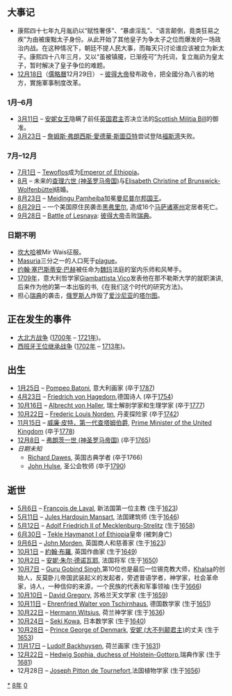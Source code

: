 {{yearTOC|1708|清'''[[康熙_(年号)|康熙]]四十七年'''；钱宝通'''[[永兴_(钱宝通)|永兴]]元年'''；张念一'''[[天德_(张念一)|天德]]元年'''；越南'''[[永盛|永盛]]四年'''；日本'''[[寶永|寶永]]五年'''}}
== 大事记 ==
* 康熙四十七年九月胤礽以“赋性奢侈”、“暴虐淫乱”、“语言颠倒，竟类狂易之疾”为由被废黜太子身份。从此开始了其他皇子为争太子之位而爆发的一场政治内战。在这种情况下，朝廷不提人民大事，而每天只讨论谁应该被立为新太子。康熙四十八年三月，又以“虽被镇魇，已渐痊可”为托词，复立胤礽为皇太子，暂时解决了皇子争位的难题。
*[[12月18日|12月18日]]（[[儒略曆|儒略曆]]12月29日） – [[彼得大帝|彼得大帝]]發布政令，把全國分為八省的地方，實施軍事制度改革。

=== 1月–6月 ===
* [[3月11日|3月11日]] – [[安妮_(大不列颠君主)|安妮女王]]隐瞒了前任[[英国|英国]][[君主|君主]]否决立法的[[Scottish_Militia_Bill_1708|Scottish Militia Bill]]的御准。
* [[3月23日|3月23日]] – [[詹姆斯·弗朗西斯·愛德華·斯圖亞特|詹姆斯·弗朗西斯·愛德華·斯圖亞特]]尝试登陆[[福斯湾|福斯湾]]失败。

=== 7月–12月 ===
* [[7月1日|7月1日]] – [[Tewoflos_of_Ethiopia|Tewoflos]]成为[[Emperor_of_Ethiopia|Emperor of Ethiopia]]。
* [[8月|8月]] – 未来的[[查理六世_(神圣罗马帝国)|查理六世 (神圣罗马帝国)]]与[[Elisabeth_Christine_of_Brunswick-Wolfenbüttel|Elisabeth Christine of Brunswick-Wolfenbüttel]]结婚。
* [[8月23日|8月23日]] – [[Pamheiba|Meidingu Pamheiba]]加冕[[曼尼普尔邦|曼尼普尔邦]][[List_of_Meitei_kings|国王]]。
* [[8月29日|8月29日]] – 一个美国原住民袭击[[黑弗里尔_(马萨诸塞州)|黑弗里尔]], 造成16个[[马萨诸塞州|马萨诸塞州]]定居者死亡。
* [[9月28日|9月28日]] – [[Battle_of_Lesnaya|Battle of Lesnaya]]: [[彼得大帝|彼得大帝]]击败[[瑞典|瑞典]]。

=== 日期不明 ===

* [[坎大哈|坎大哈]]被Mir Wais征服。
* [[Masuria|Masuria]]三分之一的人口死于[[黑死病|plague]]。
* [[约翰·塞巴斯蒂安·巴赫|约翰·塞巴斯蒂安·巴赫]]被任命为[[魏玛|魏玛]]法庭的室内乐师和风琴手。
* [[1709年|1709年]]，意大利哲学家[[Giambattista_Vico|Giambattista Vico]]发表他在那不勒斯大学的就职演讲,后来作为他的第一本出版的书,《在我们这个时代的研究方法》。
* 担心[[瑞典|瑞典]]的袭击，[[俄罗斯人|俄罗斯人]]炸毁了[[爱沙尼亚|爱沙尼亚]]的[[塔尔图|塔尔图]]。

== 正在发生的事件 ==
* [[大北方战争|大北方战争]] ([[1700年|1700年]] – [[1721年|1721年]])。
* [[西班牙王位继承战争|西班牙王位继承战争]] ([[1702年|1702年]] – [[1713年|1713年]])。
== 出生 ==
* [[1月25日|1月25日]] – [[Pompeo_Batoni|Pompeo Batoni]], 意大利画家 (卒于[[1787|1787]])
* [[4月23日|4月23日]] – [[Friedrich_von_Hagedorn|Friedrich von Hagedorn]],德国诗人 (卒于[[1754|1754]])
* [[10月16日|10月16日]] – [[Albrecht_von_Haller|Albrecht von Haller]], 瑞士解剖学家和生理学家 (卒于[[1777|1777]])
* [[10月22日|10月22日]] – [[Frederic_Louis_Norden|Frederic Louis Norden]], 丹麦探险家 (卒于[[1742|1742]])
* [[11月15日|11月15日]] – [[威廉·皮特，第一代查塔姆伯爵|威廉·皮特，第一代查塔姆伯爵]], [[Prime_Minister_of_the_United_Kingdom|Prime Minister of the United Kingdom]] (卒于[[1778|1778]])
* [[12月8日|12月8日]] – [[弗朗茨一世_(神圣罗马帝国)|弗朗茨一世 (神圣罗马帝国)]] (卒于[[1765|1765]])
* ''日期未知''
** [[Richard_Dawes|Richard Dawes]], 英国古典学者 (卒于1766)
** [[John_Hulse|John Hulse]], 圣公会牧师 (卒于[[1790|1790]])

== 逝世 ==
{{Wikisource year mention}}
* [[5月6日|5月6日]] – [[François_de_Laval|François de Laval]], 新法国第一位主教 (生于[[1623|1623]])
* [[5月11日|5月11日]] – [[Jules_Hardouin_Mansart|Jules Hardouin Mansart]], 法国建筑师 (生于[[1646|1646]])
* [[5月12日|5月12日]] – [[Adolf_Friedrich_II_of_Mecklenburg-Strelitz|Adolf Friedrich II of Mecklenburg-Strelitz]] (生于[[1658|1658]])
* [[6月30日|6月30日]] – [[Tekle_Haymanot_I_of_Ethiopia|Tekle Haymanot I of Ethiopia]]皇帝 (被刺身亡)
* [[9月6日|9月6日]] – [[John_Morden|John Morden]], 英国商人和慈善家 (生于[[1623|1623]])
* [[10月1日|10月1日]] – [[約翰·布羅|約翰·布羅]], 英国作曲家 (生于[[1649|1649]])
* [[10月2日|10月2日]] – [[安妮·朱尔·德诺瓦耶|安妮·朱尔·德诺瓦耶]], 法国将军 (生于[[1650|1650]])
* [[10月7日|10月7日]] – [[Guru_Gobind_Singh|Guru Gobind Singh]],第10位也是最后一位锡克教大师，[[Khalsa|Khalsa]]的创始人，反莫卧儿帝国武装起义的发起者，旁遮普语学者，神学家，社会革命家，诗人，一种信仰的来源，一个民族的代表和军事领袖 (生于[[1666|1666]])
* [[10月10日|10月10日]] – [[David_Gregory|David Gregory]], 苏格兰天文学家 (生于[[1659|1659]])
* [[10月11日|10月11日]] – [[Ehrenfried_Walter_von_Tschirnhaus|Ehrenfried Walter von Tschirnhaus]], 德国数学家 (生于[[1651|1651]])
* [[10月22日|10月22日]] – [[Hermann_Witsius|Hermann Witsius]], 荷兰神学家 (生于[[1636|1636]])
* [[10月24日|10月24日]] – [[Seki_Kowa|Seki Kowa]], 日本数学家 (生于[[1640|1640]])
* [[10月28日|10月28日]] – [[Prince_George_of_Denmark|Prince George of Denmark]], [[安妮_(大不列颠君主)|安妮 (大不列颠君主)]]的丈夫 (生于[[1653|1653]])
* [[11月17日|11月17日]] – [[Ludolf_Backhuysen|Ludolf Backhuysen]], 荷兰画家 (生于[[1631|1631]])
* [[12月22日|12月22日]] – [[Hedwig_Sophia,_duchess_of_Holstein-Gottorp|Hedwig Sophia, duchess of Holstein-Gottorp]],瑞典作家 (生于[[1681|1681]])
* 12月28日 – [[Joseph_Pitton_de_Tournefort|Joseph Pitton de Tournefort]],法国植物学家 (生于[[1656|1656]])

[[Category:1708年|*]]
[[Category:1700年代|8年]]
[[Category:18世纪各年|0]]